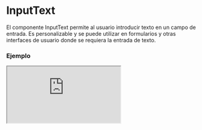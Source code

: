 
# InputText

El componente InputText permite al usuario introducir texto en un campo de entrada. Es personalizable y se puede utilizar en formularios y otras interfaces de usuario donde se requiera la entrada de texto.

### Ejemplo

<Iframe
  minHeightIframe="30dvh"
  src="https://fenextjs-component-storybook.vercel.app/iframe.html?args=&id=input-inputtext--index&viewMode=story"
/>

### Importacion

Para importar el componente InputText, se puede hacer desde fenextjs

```tsx copy
import { InputText } from "fenextjs";
```

### Parametros

| Parametro           | Tipo                                                                                             | Requerido | Default                 | Descripcion                                                                  |
| ------------------- | ------------------------------------------------------------------------------------------------ | --------- | ----------------------- | ---------------------------------------------------------------------------- |
| id                  | any                                                                                              | no        | ''                      | ID del campo de entrada.                                                     |
| name                | any                                                                                              | no        | ''                      | Nombre del campo de entrada.                                                 |
| datalist            | any                                                                                              | no        | undefined               | Nombre del datalist para el campo de entrada.                                |
| validator           | FenextjsValidatorClass                                                                           | no        | undefined               | Clase de validador de Fenextjs para la validación de la entrada.             |
| label               | any                                                                                              | no        | ''                      | Texto de etiqueta que se muestra para el campo de entrada.                   |
| placeholder         | string                                                                                           | no        | ''                      | Texto que se muestra en el campo de entrada cuando está vacío.               |
| placeholderFocus    | string                                                                                           | no        | undefined               | Texto de marcador de posición que se muestra cuando el campo tiene foco.     |
| defaultValue        | string \| undefined \| null                                                                      | no        | undefined               | Valor predeterminado para establecer en el campo de entrada.                 |
| value               | string \| undefined \| null                                                                      | no        | undefined               | Valor a establecer en el campo de entrada.                                   |
| type                | 'text' \| 'search' \| 'tel' \| 'url' \| 'password' \| 'number' \| 'textarea'                     | no        | 'text'                  | Tipo de entrada del campo (texto, número, contraseña, etc.).                 |
| onChange            | function                                                                                         | no        | () =\> \{\}             | Función que se llama cuando cambia el valor de entrada.                      |
| onBlur              | function                                                                                         | no        | () =\> \{\}             | Función que se llama cuando el campo pierde el foco.                         |
| onEnter             | function                                                                                         | no        | () =\> \{\}             | Función que se llama cuando se presiona la tecla Enter.                      |
| onChangeValidate    | function                                                                                         | no        | async (e: string) =\> e | Función para la validación personalizada de la entrada.                      |
| props               | any                                                                                              | no        | undefined               | Propiedades adicionales para pasar al componente de entrada.                 |
| icon                | any                                                                                              | no        | \<\>\</\>               | Icono que se muestra dentro del campo de entrada.                            |
| iconPos             | 'left' \| 'right'                                                                                | no        | 'right'                 | Posición del icono dentro del campo de entrada.                              |
| extraInContentInput | any                                                                                              | no        | \<\>\</\>               | Contenido adicional para mostrar dentro del contenedor del campo de entrada. |
| extraInLabel        | any                                                                                              | no        | \<\>\</\>               | Contenido adicional para mostrar dentro de la etiqueta del campo.            |
| disabled            | boolean                                                                                          | no        | false                   | Indica si el campo de entrada está deshabilitado.                            |
| showIcon            | boolean                                                                                          | no        | true                    | Indica si se debe mostrar el icono en el campo de entrada.                   |
| className           | string                                                                                           | no        | ''                      | Clase CSS para el componente de entrada.                                     |
| error               | ErrorFenextjs                                                                                    | no        | undefined               | Texto de error del campo de entrada.                                         |
| errorWithIsChange   | boolean                                                                                          | no        | true                    | Mostrar error si ha cambiado.                                                |
| optional            | boolean                                                                                          | no        | false                   | Indica si el campo es opcional.                                              |
| optionalText        | string                                                                                           | no        | '(optional)'            | Texto opcional para el campo de entrada.                                     |
| required            | boolean                                                                                          | no        | false                   | Indica si el campo es obligatorio.                                           |
| requiredText        | string                                                                                           | no        | '\*'                    | Texto para indicar que el campo es obligatorio.                              |
| loader              | boolean                                                                                          | no        | false                   | Indica si debe mostrarse un cargador.                                        |
| isChange            | boolean \| undefined                                                                             | no        | undefined               | Indica si el valor ha cambiado.                                              |
| useLoader           | boolean                                                                                          | no        | true                    | Indica si se debe usar el cargador.                                          |
| inputMode           | 'none' \| 'text' \| 'tel' \| 'url' \| 'email' \| 'numeric' \| 'decimal' \| 'search' \| undefined | no        | undefined               | Modo de entrada del campo.                                                   |
| autoComplete        | boolean                                                                                          | no        | false                   | Indica si se debe habilitar la autocompletación.                             |
| onKeyDown           | function                                                                                         | no        | undefined               | Función para manejar eventos de tecla presionada.                            |
| onWheel             | function                                                                                         | no        | undefined               | Función para manejar eventos de rueda del mouse.                             |
| maxLength           | number                                                                                           | no        | undefined               | Longitud máxima para el campo de entrada.                                    |
| regExp              | RegExp                                                                                           | no        | undefined               | Expresión regular para validar la entrada.                                   |
| regExpReplace       | string                                                                                           | no        | ''                      | Cadena de reemplazo para la expresión regular.                               |
| parseText           | (data: string) =\> string                                                                        | no        | undefined               | Función para analizar el texto de entrada.                                   |
| onChangeEvent       | (e: InputTextChangeEvent) =\> void                                                               | no        | undefined               | Función para manejar el evento de cambio del campo de entrada.               |

### Storybook

Para ver el storybook del componente lo puede hacer con este [link](https://fenextjs-component-storybook.vercel.app/?path=/story/input-inputtext--index)

### Usos

- Básico

```tsx copy
<InputText />
```

- InputText con valor predeterminado

```tsx copy
<InputText defaultValue="Texto de ejemplo" />
```

- InputText con placeholder

```tsx copy
<InputText placeholder="Escribe algo..." />
```

- InputText deshabilitado

```tsx copy
<InputText disabled={true} />
```

- InputText en estado de error

```tsx copy
<InputText
  error={
    new ErrorFenextjs({ code: ErrorCode.ERROR, message: "Campo requerido" })
  }
/>
```

- InputText con autocompletado

```tsx copy
<InputText autoComplete={true} />
```

- InputText con expresión regular

```tsx copy
<InputText regExp={/^[a-zA-Z]*$/} regExpReplace="*" />
```

- InputText con evento onKeyDown

```tsx copy
<InputText onKeyDown={(e) => console.log(e.key)} />
```

- InputText con cargador

```tsx copy
<InputText loader={true} />
```
